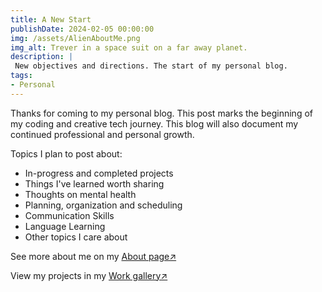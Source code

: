 ```yaml
---
title: A New Start
publishDate: 2024-02-05 00:00:00
img: /assets/AlienAboutMe.png
img_alt: Trever in a space suit on a far away planet.
description: |
 New objectives and directions. The start of my personal blog.
tags:
- Personal
---
```

Thanks for coming to my personal blog. This post marks the beginning of my coding and creative tech journey. This blog will also document my continued professional and personal growth.

Topics I plan to post about:
- In-progress and completed projects
- Things I've learned worth sharing
- Thoughts on mental health
- Planning, organization and scheduling
- Communication Skills
- Language Learning
- Other topics I care about

See more about me on my [About page↗](/about)

View my projects in my [Work gallery↗](/work)



